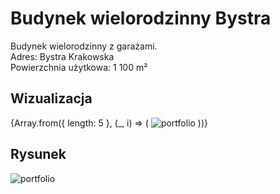 
# Budynek wielorodzinny Bystra

Budynek wielorodzinny z garażami.  
Adres: Bystra Krakowska  
Powierzchnia użytkowa: 1 100 m²  

## Wizualizacja

<div style={{ display: 'grid', gridTemplateColumns: 'repeat(2, 1fr)', gap: '14px' }}>
  {Array.from({ length: 5 }, (_, i) => (
    <Zoom key={i}>
      <img 
        alt="portfolio" 
        src={`/compressed/wielo/bystra/${i + 1}.jpg`} 
        style={{ width: '100%', backgroundColor: 'white', objectFit: 'cover' }} 
      />
    </Zoom>
  ))}
</div>


## Rysunek

<Zoom>
  <img alt="portfolio" src={`/compressed/wielo/bystra/7.png`} style={{ backgroundColor: 'white' }} />
</Zoom>
